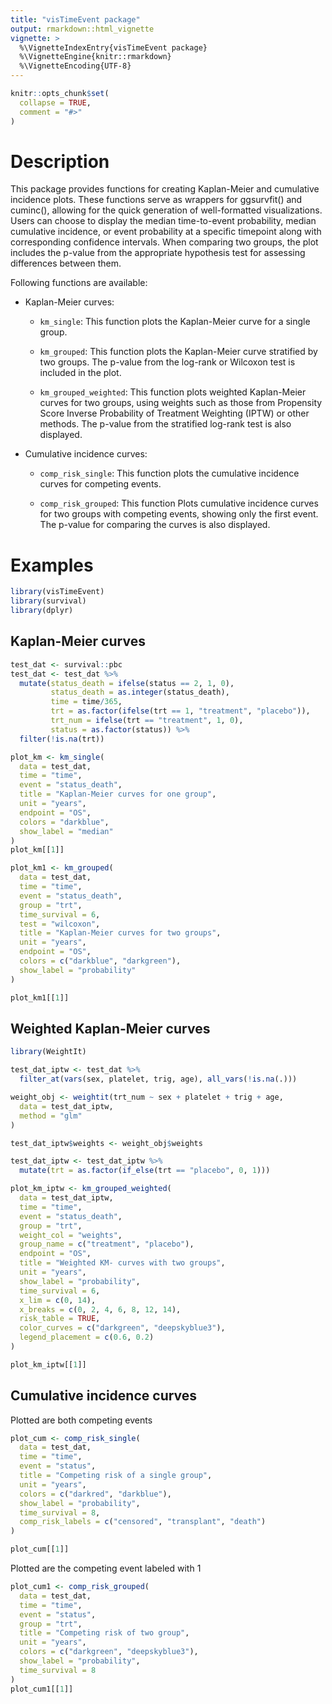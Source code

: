 ```yaml
---
title: "visTimeEvent package"
output: rmarkdown::html_vignette
vignette: >
  %\VignetteIndexEntry{visTimeEvent package}
  %\VignetteEngine{knitr::rmarkdown}
  %\VignetteEncoding{UTF-8}
---
```


```r
knitr::opts_chunk$set(
  collapse = TRUE,
  comment = "#>"
)
```


# Description

This package provides functions for creating Kaplan-Meier and cumulative incidence plots. These functions serve as wrappers for ggsurvfit() and cuminc(), allowing for the quick generation of well-formatted visualizations. Users can choose to display the median time-to-event probability, median cumulative incidence, or event probability at a specific timepoint along with corresponding confidence intervals. When comparing two groups, the plot includes the p-value from the appropriate hypothesis test for assessing differences between them.

Following functions are available:

-   Kaplan-Meier curves:

    -   `km_single`: This function plots the Kaplan-Meier curve for a single group.

    -   `km_grouped`: This function plots the Kaplan-Meier curve stratified by two groups. The p-value from the log-rank or Wilcoxon test is included in the plot.

    -   `km_grouped_weighted`: This function plots weighted Kaplan-Meier curves for two groups, using weights such as those from Propensity Score Inverse Probability of Treatment Weighting (IPTW) or other methods. The p-value from the stratified log-rank test is also displayed.

-   Cumulative incidence curves:

    -   `comp_risk_single`: This function plots the cumulative incidence curves for competing events.

    -   `comp_risk_grouped`: This function Plots cumulative incidence curves for two groups with competing events, showing only the first event. The p-value for comparing the curves is also displayed.
  

# Examples

```r
library(visTimeEvent)
library(survival)
library(dplyr)
```


## Kaplan-Meier curves

```r
test_dat <- survival::pbc
test_dat <- test_dat %>%
  mutate(status_death = ifelse(status == 2, 1, 0),
         status_death = as.integer(status_death),
         time = time/365,
         trt = as.factor(ifelse(trt == 1, "treatment", "placebo")),
         trt_num = ifelse(trt == "treatment", 1, 0),
         status = as.factor(status)) %>%
  filter(!is.na(trt))
```


```r
plot_km <- km_single(
  data = test_dat,
  time = "time",
  event = "status_death",
  title = "Kaplan-Meier curves for one group",
  unit = "years",
  endpoint = "OS",
  colors = "darkblue",
  show_label = "median"
)
plot_km[[1]]
```

```r
plot_km1 <- km_grouped(
  data = test_dat,
  time = "time",
  event = "status_death",
  group = "trt",
  time_survival = 6,
  test = "wilcoxon",
  title = "Kaplan-Meier curves for two groups",
  unit = "years",
  endpoint = "OS",
  colors = c("darkblue", "darkgreen"),
  show_label = "probability"
)

plot_km1[[1]]
```


## Weighted Kaplan-Meier curves

```r
library(WeightIt)

test_dat_iptw <- test_dat %>%
  filter_at(vars(sex, platelet, trig, age), all_vars(!is.na(.)))

weight_obj <- weightit(trt_num ~ sex + platelet + trig + age,
  data = test_dat_iptw,
  method = "glm"
)

test_dat_iptw$weights <- weight_obj$weights

test_dat_iptw <- test_dat_iptw %>%
  mutate(trt = as.factor(if_else(trt == "placebo", 0, 1)))

plot_km_iptw <- km_grouped_weighted(
  data = test_dat_iptw,
  time = "time",
  event = "status_death",
  group = "trt",
  weight_col = "weights",
  group_name = c("treatment", "placebo"),
  endpoint = "OS",
  title = "Weighted KM- curves with two groups",
  unit = "years",
  show_label = "probability",
  time_survival = 6,
  x_lim = c(0, 14),
  x_breaks = c(0, 2, 4, 6, 8, 12, 14),
  risk_table = TRUE,
  color_curves = c("darkgreen", "deepskyblue3"),
  legend_placement = c(0.6, 0.2)
)

plot_km_iptw[[1]]
```




## Cumulative incidence curves

Plotted are both competing events
```r
plot_cum <- comp_risk_single(
  data = test_dat,
  time = "time",
  event = "status",
  title = "Competing risk of a single group",
  unit = "years",
  colors = c("darkred", "darkblue"),
  show_label = "probability",
  time_survival = 8,
  comp_risk_labels = c("censored", "transplant", "death")
)

plot_cum[[1]]
```


Plotted are the competing event labeled with 1
```r
plot_cum1 <- comp_risk_grouped(
  data = test_dat,
  time = "time",
  event = "status",
  group = "trt",
  title = "Competing risk of two group",
  unit = "years",
  colors = c("darkgreen", "deepskyblue3"),
  show_label = "probability",
  time_survival = 8
)
plot_cum1[[1]]
```
